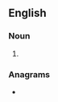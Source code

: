 {{also|scopies}}
==English==

===Noun===
{{head|en|noun form}}

# {{plural of|Scopie|lang=en}}

===Anagrams===
* {{anagrams|en|a=ceiopss|piscose|psicose|spicose}}